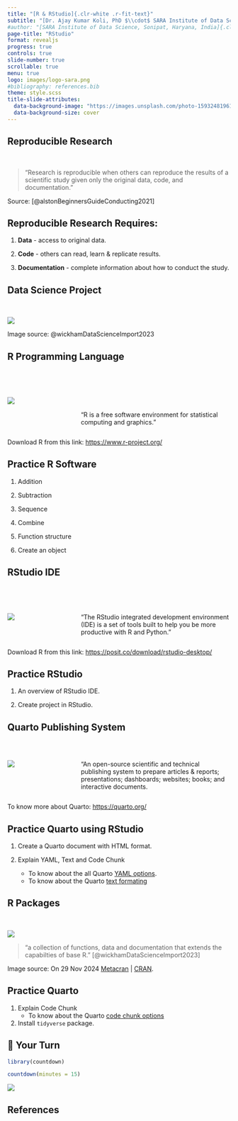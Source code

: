 ```yaml
---
title: "[R & RStudio]{.clr-white .r-fit-text}"
subtitle: "[Dr. Ajay Kumar Koli, PhD $\\cdot$ SARA Institute of Data Science, India]{.clr-white .r-fit-text}"
#author: "[SARA Institute of Data Science, Sonipat, Haryana, India]{.clr-white .r-fit-text}"
page-title: "RStudio"
format: revealjs
progress: true
controls: true
slide-number: true
scrollable: true
menu: true
logo: images/logo-sara.png
#bibliography: references.bib
theme: style.scss
title-slide-attributes: 
  data-background-image: "https://images.unsplash.com/photo-1593248196138-bad1a611a766?q=80&w=1932&auto=format&fit=crop&ixlib=rb-4.0.3&ixid=M3wxMjA3fDB8MHxwaG90by1wYWdlfHx8fGVufDB8fHx8fA%3D%3D"
  data-background-size: cover
---
```


## Reproducible Research

<br>

> "Research is reproducible when others can reproduce the results of a scientific study given only the original data, code, and documentation."

::: aside
Source: [@alstonBeginnersGuideConducting2021]
:::

## Reproducible Research Requires:

1.  **Data** - access to original data.

2.  **Code** - others can read, learn & replicate results.

3.  **Documentation** - complete information about how to conduct the study.

## Data Science Project

<br>

![](https://r4ds.hadley.nz/diagrams/data-science/base.png){fig-align="center"}

::: aside
Image source: @wickhamDataScienceImport2023
:::

## R Programming Language

<br> <br>

::::: columns
::: {.column width="30%"}
![](https://www.r-project.org/logo/Rlogo.png)
:::

::: {.column width="70%"}
<br>

"R is a free software environment for statistical computing and graphics."
:::
:::::

::: aside
Download R from this link: <https://www.r-project.org/>
:::

## Practice R Software

1.  Addition

2.  Subtraction

3.  Sequence

4.  Combine

5.  Function structure

6.  Create an object

## RStudio IDE

<br> <br>

::::: columns
::: {.column width="30%"}
![](https://static.macupdate.com/products/50318/l/rstudio-logo.webp?v=1671434805)
:::

::: {.column width="70%"}
"The RStudio integrated development environment (IDE) is a set of tools built to help you be more productive with R and Python."
:::
:::::

::: aside
Download R from this link: <https://posit.co/download/rstudio-desktop/>
:::

## Practice RStudio

1.  An overview of RStudio IDE.

2.  Create project in RStudio.

## Quarto Publishing System

<br>

::::: columns
::: {.column width="30%"}
![](https://raw.githubusercontent.com/github/explore/80f119e965a9a3df7b74c3f7b63a502e3d0ded36/topics/quarto/quarto.png)
:::

::: {.column width="70%"}
"An open-source scientific and technical publishing system to prepare articles & reports; presentations; dashboards; websites; books; and interactive documents.
:::
:::::

::: aside
To know more about Quarto: <https://quarto.org/>
:::

## Practice Quarto using RStudio

1.  Create a Quarto document with HTML format.

2.  Explain YAML, Text and Code Chunk

    -   To know about the all Quarto [YAML options](https://quarto.org/docs/reference/formats/html.html).
    -   To know about the Quarto [text formating](https://quarto.org/docs/authoring/markdown-basics.html)

## R Packages

<br>

![](images/metacran.png){fig-align="center"}

> "a collection of functions, data and documentation that extends the capabilties of base R." [@wickhamDataScienceImport2023]

::: aside
Image source: On 29 Nov 2024 [Metacran](https://www.r-pkg.org/) \| [CRAN](https://cran.r-project.org/web/packages/available_packages_by_name.html).
:::

## Practice Quarto

1.  Explain Code Chunk
    -   To know about the Quarto [code chunk options](https://quarto.org/docs/computations/execution-options.html)
2.  Install `tidyverse` package.

## 🤯 Your Turn {background-color="seagreen"}

```r
library(countdown)

countdown(minutes = 15)
```

![](images/turn01.png)

## References
